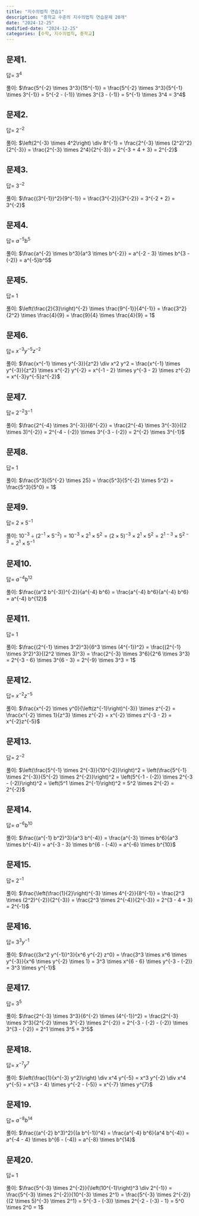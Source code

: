 ```yaml
---
title: "지수의법칙 연습1"
description: "중학교 수준의 지수의법칙 연습문제 20개"
date: "2024-12-25"
modified-date: "2024-12-25"
categories: [수학, 지수의법칙, 중학교]
---
```


## 문제1.

::: {.callout-note title="$\frac{5^{-2} \times 3^3}{15^{-1}} = ?$" collapse="true" appearance="minimal"}
답= $3^4$

풀이: $\frac{5^{-2} \times 3^3}{15^{-1}} = \frac{5^{-2} \times 3^3}{5^{-1} \times 3^{-1}} = 5^{-2 - (-1)} \times 3^{3 - (-1)} = 5^{-1} \times 3^4 = 3^4$
:::

## 문제2.

::: {.callout-note title="$\left(2^{-3} \times 4^2\right) \div 8^{-1} = ?$" collapse="true" appearance="minimal"}
답= $2^{-2}$

풀이: $\left(2^{-3} \times 4^2\right) \div 8^{-1} = \frac{2^{-3} \times (2^2)^2}{2^{-3}} = \frac{2^{-3} \times 2^4}{2^{-3}} = 2^{-3 + 4 + 3} = 2^{-2}$
:::

## 문제3.

::: {.callout-note title="$\frac{(3^{-1})^2}{9^{-1}} = ?$" collapse="true" appearance="minimal"}
답= $3^{-2}$

풀이: $\frac{(3^{-1})^2}{9^{-1}} = \frac{3^{-2}}{3^{-2}} = 3^{-2 + 2} = 3^{-2}$
:::

## 문제4.

::: {.callout-note title="$\frac{a^{-2} \times b^3}{a^3 \times b^{-2}} = ?$" collapse="true" appearance="minimal"}
답= $a^{-5}b^5$

풀이: $\frac{a^{-2} \times b^3}{a^3 \times b^{-2}} = a^{-2 - 3} \times b^{3 - (-2)} = a^{-5}b^5$
:::

## 문제5.

::: {.callout-note title="$\left(\frac{2}{3}\right)^{-2} \times \frac{9^{-1}}{4^{-1}} = ?$" collapse="true" appearance="minimal"}
답= $1$

풀이: $\left(\frac{2}{3}\right)^{-2} \times \frac{9^{-1}}{4^{-1}} = \frac{3^2}{2^2} \times \frac{4}{9} = \frac{9}{4} \times \frac{4}{9} = 1$
:::

## 문제6.

::: {.callout-note title="$\frac{x^{-1} \times y^{-3}}{z^2} \div x^2 y^2 = ?$" collapse="true" appearance="minimal"}
답= $x^{-3}y^{-5}z^{-2}$

풀이: $\frac{x^{-1} \times y^{-3}}{z^2} \div x^2 y^2 = \frac{x^{-1} \times y^{-3}}{z^2} \times x^{-2} y^{-2} = x^{-1 - 2} \times y^{-3 - 2} \times z^{-2} = x^{-3}y^{-5}z^{-2}$
:::

## 문제7.

::: {.callout-note title="$\frac{2^{-4} \times 3^{-3}}{6^{-2}} = ?$" collapse="true" appearance="minimal"}
답= $2^{-2}3^{-1}$

풀이: $\frac{2^{-4} \times 3^{-3}}{6^{-2}} = \frac{2^{-4} \times 3^{-3}}{(2 \times 3)^{-2}} = 2^{-4 - (-2)} \times 3^{-3 - (-2)} = 2^{-2} \times 3^{-1}$
:::

## 문제8.

::: {.callout-note title="$\frac{5^3}{5^{-2} \times 25} = ?$" collapse="true" appearance="minimal"}
답= $1$

풀이: $\frac{5^3}{5^{-2} \times 25} = \frac{5^3}{5^{-2} \times 5^2} = \frac{5^3}{5^0} = 1$
:::

## 문제9.

::: {.callout-note title="$10^{-3} \div \left(2^{-1} \times 5^{-2}\right) = ?$" collapse="true" appearance="minimal"}
답= $2 \times 5^{-1}$

풀이: $10^{-3} \div \left(2^{-1} \times 5^{-2}\right) = 10^{-3} \times 2^1 \times 5^2 = (2 \times 5)^{-3} \times 2^1 \times 5^2 = 2^{1 - 3} \times 5^{2 - 3} = 2^1 \times 5^{-1}$
:::

## 문제10.

::: {.callout-note title="$\frac{(a^2 b^{-3})^{-2}}{a^{-4} b^6} = ?$" collapse="true" appearance="minimal"}
답= $a^{-4} b^{12}$

풀이: $\frac{(a^2 b^{-3})^{-2}}{a^{-4} b^6} = \frac{a^{-4} b^6}{a^{-4} b^6} = a^{-4} b^{12}$
:::

## 문제11.

::: {.callout-note title="$\frac{(2^{-1} \times 3^2)^3}{6^3 \times (4^{-1})^2} = ?$" collapse="true" appearance="minimal"}
답= $1$

풀이: $\frac{(2^{-1} \times 3^2)^3}{6^3 \times (4^{-1})^2} = \frac{(2^{-1} \times 3^2)^3}{(2^2 \times 3)^3} = \frac{2^{-3} \times 3^6}{2^6 \times 3^3} = 2^{-3 - 6} \times 3^{6 - 3} = 2^{-9} \times 3^3 = 1$
:::

## 문제12.

::: {.callout-note title="$\frac{x^{-2} \times y^0}{\left(z^{-1}\right)^{-3}} \times z^{-2} = ?$" collapse="true" appearance="minimal"}
답= $x^{-2}z^{-5}$

풀이: $\frac{x^{-2} \times y^0}{\left(z^{-1}\right)^{-3}} \times z^{-2} = \frac{x^{-2} \times 1}{z^3} \times z^{-2} = x^{-2} \times z^{-3 - 2} = x^{-2}z^{-5}$
:::

## 문제13.

::: {.callout-note title="$\left(\frac{5^{-1} \times 2^{-3}}{10^{-2}}\right)^2 = ?$" collapse="true" appearance="minimal"}
답= $2^{-2}$

풀이: $\left(\frac{5^{-1} \times 2^{-3}}{10^{-2}}\right)^2 = \left(\frac{5^{-1} \times 2^{-3}}{5^{-2} \times 2^{-2}}\right)^2 = \left(5^{-1 - (-2)} \times 2^{-3 - (-2)}\right)^2 = \left(5^1 \times 2^{-1}\right)^2 = 5^2 \times 2^{-2} = 2^{-2}$
:::

## 문제14.

::: {.callout-note title="$\frac{(a^{-1} b^2)^3}{a^3 b^{-4}} = ?$" collapse="true" appearance="minimal"}
답= $a^{-6}b^{10}$

풀이: $\frac{(a^{-1} b^2)^3}{a^3 b^{-4}} = \frac{a^{-3} \times b^6}{a^3 \times b^{-4}} = a^{-3 - 3} \times b^{6 - (-4)} = a^{-6} \times b^{10}$
:::

## 문제15.

::: {.callout-note title="$\frac{\left(\frac{1}{2}\right)^{-3} \times 4^{-2}}{8^{-1}} = ?$" collapse="true" appearance="minimal"}
답= $2^{-1}$

풀이: $\frac{\left(\frac{1}{2}\right)^{-3} \times 4^{-2}}{8^{-1}} = \frac{2^3 \times (2^2)^{-2}}{2^{-3}} = \frac{2^3 \times 2^{-4}}{2^{-3}} = 2^{3 - 4 + 3} = 2^{-1}$
:::

## 문제16.

::: {.callout-note title="$\frac{(3x^2 y^{-1})^3}{x^6 y^{-2} z^0} = ?$" collapse="true" appearance="minimal"}
답= $3^3y^{-1}$

풀이: $\frac{(3x^2 y^{-1})^3}{x^6 y^{-2} z^0} = \frac{3^3 \times x^6 \times y^{-3}}{x^6 \times y^{-2} \times 1} = 3^3 \times x^{6 - 6} \times y^{-3 - (-2)} = 3^3 \times y^{-1}$
:::

## 문제17.

::: {.callout-note title="$\frac{2^{-3} \times 3^3}{6^{-2} \times (4^{-1})^2} = ?$" collapse="true" appearance="minimal"}
답= $3^5$

풀이: $\frac{2^{-3} \times 3^3}{6^{-2} \times (4^{-1})^2} = \frac{2^{-3} \times 3^3}{2^{-2} \times 3^{-2} \times 2^{-2}} = 2^{-3 - (-2) - (-2)} \times 3^{3 - (-2)} = 2^1 \times 3^5 = 3^5$
:::

## 문제18.

::: {.callout-note title="$\left(\frac{1}{x^{-3} y^2}\right) \div x^4 y^{-5} = ?$" collapse="true" appearance="minimal"}
답= $x^{-7}y^{7}$

풀이: $\left(\frac{1}{x^{-3} y^2}\right) \div x^4 y^{-5} = x^3 y^{-2} \div x^4 y^{-5} = x^{3 - 4} \times y^{-2 - (-5)} = x^{-7} \times y^{7}$
:::

## 문제19.

::: {.callout-note title="$\frac{(a^{-2} b^3)^2}{(a b^{-1})^4} = ?$" collapse="true" appearance="minimal"}
답= $a^{-8}b^{14}$

풀이: $\frac{(a^{-2} b^3)^2}{(a b^{-1})^4} = \frac{a^{-4} b^6}{a^4 b^{-4}} = a^{-4 - 4} \times b^{6 - (-4)} = a^{-8} \times b^{14}$
:::

## 문제20.

::: {.callout-note title="$\frac{5^{-3} \times 2^{-2}}{\left(10^{-1}\right)^3 \div 2^{-1}} = ?$" collapse="true" appearance="minimal"}
답= $1$

풀이: $\frac{5^{-3} \times 2^{-2}}{\left(10^{-1}\right)^3 \div 2^{-1}} = \frac{5^{-3} \times 2^{-2}}{10^{-3} \times 2^1} = \frac{5^{-3} \times 2^{-2}}{(2 \times 5)^{-3} \times 2^1} = 5^{-3 - (-3)} \times 2^{-2 - (-3) - 1} = 5^0 \times 2^0 = 1$
:::

